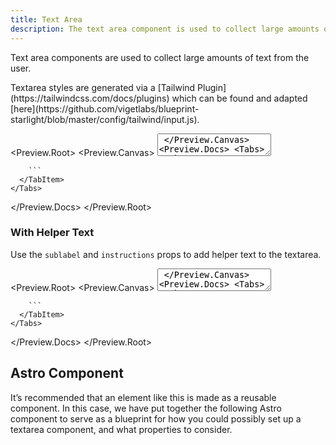 ```yaml
---
title: Text Area
description: The text area component is used to collect large amounts of text from the user.
---
```



Text area components are used to collect large amounts of text from the user.

<Aside>
  Textarea styles are generated via a [Tailwind
  Plugin](https://tailwindcss.com/docs/plugins) which can be found and adapted
  [here](https://github.com/vigetlabs/blueprint-starlight/blob/master/config/tailwind/input.js).
</Aside>

<Preview.Root>
  <Preview.Canvas>
    <TextArea
      label="Label"
      name="example-1"
      placeholder="Placeholder"
      class="max-w-xs"
    />
  </Preview.Canvas>
  <Preview.Docs>
    <Tabs>
      <TabItem label="Astro" icon="astro">
        ```astro
        <TextArea label="Label" name="example-1" placeholder="Placeholder" />
        ```
      </TabItem>
      <TabItem label="Compiled" icon="seti:html">
        ```html
        <div
          class="field-group"
          data-layout="FieldGroup"
          data-component="TextArea"
        >
          <label for="example-1" id="label-example-1">
            <span class="field-label">Label</span>
          </label>
          <textarea
            class="min-h-[124px] resize-none"
            id="example-1"
            name="input-example-1"
            placeholder="Placeholder"
            aria-labelledby="label-example-1"
          ></textarea>
        </div>
        ```
      </TabItem>
    </Tabs>
  </Preview.Docs>
</Preview.Root>

## API Reference

This component inherits from the [Field Group component](/forms/field-group/).

This component is based on the `<textarea>` element and can take in any additional HTML attributes through the use of the `inputProps` property. The following are the custom props that can be passed to the component.

<PropTable
  rows={[
    {
      prop: 'name',
      type: 'string',
      description:
        'Unique name of the textarea. Should follow a kebab-case naming convention (e.g. "first-name")',
      required: true,
    },
    {
      prop: 'label',
      type: 'string',
      description: 'Visual or assistive label for the textarea',
      required: true,
    },
    {
      prop: 'labelHidden',
      type: 'boolean',
      description:
        'Whether to visually hide the label or not. When hidden, the label will still be available to screen readers',
      default: 'false',
    },
    {
      prop: 'sublabel',
      type: 'string',
      description: 'Sub-label content for the textarea',
    },
    {
      prop: 'instructions',
      type: 'string',
      description:
        'Instructions for the textarea that will be placed below the input',
    },
    {
      prop: 'placeholder',
      type: 'string',
      description: 'Placeholder text for the textarea',
    },
    {
      prop: 'disabled',
      type: 'boolean',
      description: 'Whether the textarea is disabled or not',
      default: 'false',
    },
    {
      prop: 'required',
      type: 'boolean | "long"',
      description:
        'Whether the textarea is required or not. If set to "long", the textarea will be marked as required and include explicit "required" text.',
      default: 'false',
    },
    {
      prop: 'inputProps',
      type: 'HTMLAttributes<textarea>',
      description: 'Additional attributes to pass to the textarea field',
    },
    {
      prop: 'errorMessages',
      type: 'string[]',
      description: 'Error messages to display below the textarea',
    },

]}
/>

## Accessibility

The `<TextArea>` component is designed with accessibility in mind and extends much of the accessibility features from the [`<Field Group>` component](/forms/field-group/#accessibility). The following are some of the field specific accessibility features that are included in the component and worth considering:

- The `aria-labelledby` attribute is used to associate the `label` and `instructions` elements with the input field. This is an important consideration specifically for the instructions so that they are read out by screen readers when the field is focused, rather than after the input field.

## Examples

### Required

Use the `required` prop to mark a field as required. You can also use the `required` prop to mark a field as required and include explicit “required” text by passing the value `"long"`.

<Preview.Root>
  <Preview.Canvas>
    <div class="flex flex-wrap gap-24">
      <TextArea
        label="Label"
        name="example-2"
        required
        placeholder="Placeholder"
        class="flex-1"
      />
      <TextArea
        label="Label"
        name="example-3"
        required="long"
        placeholder="Placeholder"
        class="flex-1"
      />
    </div>
  </Preview.Canvas>
  <Preview.Docs>
    <Tabs>
      <TabItem label="Astro" icon="astro">
        ```astro 'required' /required="long"/
        <TextArea
          label="Label"
          name="example-2"
          required
          placeholder="Placeholder"
        />
        <TextArea
          label="Label"
          name="example-3"
          required="long"
          placeholder="Placeholder"
        />
        ```
      </TabItem>
      <TabItem label="Compiled" icon="seti:html">
        ```html
        <div
          class="field-group"
          data-required=""
          data-layout="FieldGroup"
          data-component="TextArea"
        >
          <label for="example-2" id="label-example-2">
            <span class="field-label">Label</span>
          </label>
          <textarea
            class="min-h-[124px] resize-none"
            id="example-2"
            name="input-example-2"
            placeholder="Placeholder"
            required
            aria-labelledby="label-example-2"
          ></textarea>
        </div>
        <div
          class="field-group"
          data-required="long"
          data-layout="FieldGroup"
          data-component="TextArea"
        >
          <label for="example-3" id="label-example-3">
            <span class="field-label">Label</span>
          </label>
          <textarea
            class="min-h-[124px] resize-none"
            id="example-3"
            name="input-example-3"
            placeholder="Placeholder"
            required
            aria-labelledby="label-example-3"
          ></textarea>
        </div>
        ```
      </TabItem>
    </Tabs>

  </Preview.Docs>
</Preview.Root>

### Disabled

Use the `disabled` prop to disable the textarea.

<Preview.Root>
  <Preview.Canvas>
    <TextArea
      label="Label"
      name="example-4"
      placeholder="Placeholder"
      disabled
      class="max-w-xs"
    />
  </Preview.Canvas>
  <Preview.Docs>
    <Tabs>
      <TabItem label="Astro" icon="astro">
        ```astro "disabled"
        <TextArea
          label="Label"
          name="example-4"
          placeholder="Placeholder"
          disabled
        />
        ```
      </TabItem>
      <TabItem label="Compiled" icon="seti:html">
        ```html
        <div
          class="field-group"
          data-layout="FieldGroup"
          data-component="TextArea"
        >
          <label for="example-4" id="label-example-4">
            <span class="field-label">Label</span>
          </label>
          <textarea
            class="min-h-[124px] resize-none"
            id="example-4"
            name="input-example-4"
            placeholder="Placeholder"
            disabled
            aria-labelledby="label-example-4"
          ></textarea>
        </div>

        ```
      </TabItem>
    </Tabs>

  </Preview.Docs>
</Preview.Root>

### With Helper Text

Use the `sublabel` and `instructions` props to add helper text to the textarea.

<Preview.Root>
  <Preview.Canvas>
    <TextArea
      label="Label"
      name="example-5"
      sublabel="Sublabel lorem ipsum dolor sit amet."
      instructions="Instructions lorem ipsum dolor."
      placeholder="Placeholder"
      class="max-w-xs"
    />
  </Preview.Canvas>
  <Preview.Docs>
    <Tabs>
      <TabItem label="Astro" icon="astro">
        ```astro /sublabel=.*"/ /instructions=.*"/
        <TextArea
          label="Label"
          name="example-5"
          sublabel="Sublabel lorem ipsum dolor sit amet."
          instructions="Instructions lorem ipsum dolor."
          placeholder="Placeholder"
        />
        ```
      </TabItem>
      <TabItem label="Compiled" icon="seti:html">
        ```html
        <div
          class="field-group"
          data-layout="FieldGroup"
          data-component="TextArea"
        >
          <label for="example-5" id="label-example-5">
            <span class="field-label">Label</span>
            <span class="field-sublabel">Sublabel lorem ipsum dolor sit amet.</span>
          </label>
          <textarea
            class="min-h-[124px] resize-none"
            id="example-5"
            name="input-example-5"
            placeholder="Placeholder"
            aria-labelledby="label-example-5 instructions-example-5"
          ></textarea>
          <span class="field-instructions" id="instructions-example-5">
            Instructions lorem ipsum dolor.
          </span>
        </div>
        ```
      </TabItem>
    </Tabs>

  </Preview.Docs>
</Preview.Root>

### With Errors

Use the `errorMessages` prop to display error messages below the textarea.

<Preview.Root>
  <Preview.Canvas>
    <TextArea
      label="Label"
      name="example-6"
      errorMessages={['Error message 1', 'Error message 2']}
      placeholder="Placeholder"
      class="max-w-xs"
    />
  </Preview.Canvas>
  <Preview.Docs>
    <Tabs>
      <TabItem label="Astro" icon="astro">
        ```astro /errorMessages=.*}/
        <TextArea
          label="Label"
          name="example-6"
          errorMessages={['Error message 1', 'Error message 2']}
          placeholder="Placeholder"
        />
        ```
      </TabItem>
      <TabItem label="Compiled" icon="seti:html">
        ```html
        <div
          class="field-group"
          data-state="error"
          data-layout="FieldGroup"
          data-component="TextArea"
        >
          <label for="example-6" id="label-example-6">
            <span class="field-label">Label</span>
          </label>
          <textarea
            class="min-h-[124px] resize-none"
            id="example-6"
            name="input-example-6"
            placeholder="Placeholder"
            aria-labelledby="label-example-6"
          ></textarea>
          <ul class="field-errors">
            <svg
              xmlns="http://www.w3.org/2000/svg"
              viewBox="0 0 24 24"
              fill="none"
              stroke="currentColor"
              stroke-width="2"
              stroke-linecap="round"
              stroke-linejoin="round"
              class="absolute left-0 top-2 size-16 shrink-0"
            >
              <line x1="12" y1="9" x2="12" y2="13"></line>
              <path d="M10.29 3.86L1.82 18a2 2 0 0 0 1.71 3h16.94a2 2 0 0 0 1.71-3L13.71 3.86a2 2 0 0 0-3.42 0z"></path>
              <line x1="12" y1="17" x2="12.01" y2="17"></line>
            </svg>
            <li>Error message 1</li>
            <li>Error message 2</li>
          </ul>
        </div>
        ```
      </TabItem>
    </Tabs>
  </Preview.Docs>
</Preview.Root>

### With Hidden Label

Use the `labelHidden` prop to visually hide the label. When hidden, the label will still be available to screen readers.

<Preview.Root>
  <Preview.Canvas>
    <TextArea
      label="Label"
      name="example-7"
      labelHidden
      placeholder="Placeholder"
      class="max-w-xs"
    />
  </Preview.Canvas>
  <Preview.Docs>
    <Tabs>
      <TabItem label="Astro" icon="astro">
        ```astro "labelHidden"
        <TextArea
          label="Label"
          name="example-7"
          labelHidden
          placeholder="Placeholder"
        />
        ```
      </TabItem>
      <TabItem label="Compiled" icon="seti:html">
        ```html
        <div
          class="field-group"
          data-layout="FieldGroup"
          data-component="TextArea"
        >
          <label for="example-7" id="label-example-7">
            <span class="field-label sr-only">Label</span>
          </label>
          <textarea
            class="min-h-[124px] resize-none"
            id="example-7"
            name="input-example-7"
            placeholder="Placeholder"
            aria-labelledby="label-example-7"
          ></textarea>
        </div>

        ```
      </TabItem>
    </Tabs>

  </Preview.Docs>
</Preview.Root>

## Astro Component

It’s recommended that an element like this is made as a reusable component. In this case, we have put together the following Astro component to serve as a blueprint for how you could possibly set up a textarea component, and what properties to consider.

<Code code={TextAreaRaw} lang="astro" title="TextArea.astro" />
